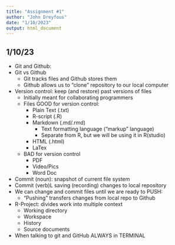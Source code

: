 ```yaml
---
title: "Assignment #1"
author: "John Dreyfous"
date: "1/10/2023"
output: html_document
---
```


## 1/10/23
* Git and Github:
* Git vs Github
    * Git tracks files and Github stores them
    * Github allows us to “clone” repository to our local computer
* Version control: keep (and restore) past versions of files
    * Initially meant for collaborating programmers
    * Files GOOD for version control:
        * Plain Text (.txt)
        * R-script (.R)
        * Markdown (.md/.rmd)
            * Text formatting language (“markup” language)
            * Separate from R, but we will be using it in R(studio)
        * HTML (.html)
        * LaTex
    * BAD for version control
        * PDF
        * Video/Pics
        * Word Doc
* Commit (noun): snapshot of current file system
* Commit (verb)L saving (recording) changes to local repository
* We can change and commit files until we are ready to PUSH:
    * “Pushing” transfers changes from local repo to Github
* R-Project: divides work into multiple context
    * Working directory
    * Workspace
    * History
    * Source documents
* When talking to git and GitHub ALWAYS in TERMINAL

